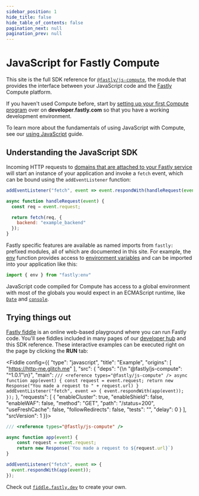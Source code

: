 ```yaml
---
sidebar_position: 1
hide_title: false
hide_table_of_contents: false
pagination_next: null
pagination_prev: null
---
```



# JavaScript for Fastly Compute

This site is the full SDK reference for [`@fastly/js-compute`](https://www.npmjs.com/package/%40fastly/js-compute), the module that provides the interface between your JavaScript code and the [Fastly](https://www.fastly.com) Compute platform.

If you haven't used Compute before, start by [setting up your first Compute program](https://developer.fastly.com/learning/compute/) over on **developer.fastly.com** so that you have a working development environment.

To learn more about the fundamentals of using JavaScript with Compute, see our [using JavaScript](https://developer.fastly.com/learning/compute/javascript/) guide.

## Understanding the JavaScript SDK

Incoming HTTP requests to [domains that are attached to your Fastly service](https://developer.fastly.com/learning/concepts/) will start an instance of your application and invoke a `fetch` event, which can be bound using the `addEventListener` function:

```js
addEventListener("fetch", event => event.respondWith(handleRequest(event)) );

async function handleRequest(event) {
  const req = event.request;

  return fetch(req, {
    backend: "example_backend"
  });
}
```

Fastly specific features are available as named imports from `fastly:` prefixed modules, all of which are documented in this site.  For example, the [env](https://js-compute-reference-docs.edgecompute.app/docs/fastly:env/env) function provides access to [environment variables](https://developer.fastly.com/reference/compute/ecp-env/) and can be imported into your application like this:

```js
import { env } from "fastly:env"
```

JavaScript code compiled for Compute has access to a global environment with most of the globals you would expect in an ECMAScript runtime, like [`Date`](https://js-compute-reference-docs.edgecompute.app/docs/globals/Date/) and [`console`](https://js-compute-reference-docs.edgecompute.app/docs/globals/console/log).

## Trying things out

[Fastly fiddle](https://fiddle.fastly.dev) is an online web-based playground where you can run Fastly code.  You'll see fiddles included in many pages of our [developer hub](https://developer.fastly.com) and this SDK reference. These interactive examples can be executed right on the page by clicking the **RUN** tab:

<Fiddle config={{
  "type": "javascript",
  "title": "Example",
  "origins": [
    "https://http-me.glitch.me"
  ],
  "src": {
    "deps": "{\n  \"@fastly/js-compute\": \"^1.0.1\"\n}",
    "main": `
/// <reference types="@fastly/js-compute" />
async function app(event) {
    const request = event.request;
    return new Response("You made a request to " + request.url)
}
addEventListener("fetch", event => {
  event.respondWith(app(event));
});
`
  },
  "requests": [
    {
      "enableCluster": true,
      "enableShield": false,
      "enableWAF": false,
      "method": "GET",
      "path": "/status=200",
      "useFreshCache": false,
      "followRedirects": false,
      "tests": "",
      "delay": 0
    }
  ],
  "srcVersion": 1
}}>

```js
/// <reference types="@fastly/js-compute" />

async function app(event) {
    const request = event.request;
    return new Response(`You made a request to ${request.url}`)
}

addEventListener("fetch", event => {
  event.respondWith(app(event));
});

```

</Fiddle>

Check out [`fiddle.fastly.dev`](https://fiddle.fastly.dev) to create your own.

